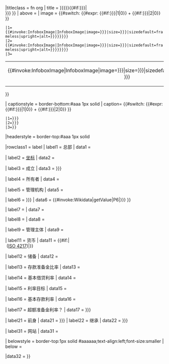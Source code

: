 {{Infobox
|bodyclass = vcard
|bodystyle = {{#if:{{{infobox_width|}}}|width:{{{infobox_width|23em}}}|}}

|titleclass = fn org
| title = {{{name|{{{bank_name|{{PAGENAMEBASE}}}}}}}}{{#if:{{{native_name|{{{bank_name_in_local|}}}}}}|<br />{{{native_name|{{{bank_name_in_local|}}}}}} }}
| above = {{{other_names|}}}
| image = {{#switch: {{#expr: {{#if:{{{logo|{{{image_1|}}}}}}|1|0}} + {{#if:{{{image|{{{image_2|}}}}}}|2|0}} }}
 |1={{#invoke:InfoboxImage|InfoboxImage|image={{{logo|{{{image_1|}}}}}}|size={{{logo_size|{{{image_width_1|}}}}}}|sizedefault=frameless|upright={{{logo_upright|1.1}}}|alt={{{logo_alt|{{{image_title_1|{{{logo_caption|}}}}}}}}}}}
 |2={{#invoke:InfoboxImage|InfoboxImage|image={{{image|{{{image_2|}}}}}}|size={{{image_size|{{{image_width_2|}}}}}}|sizedefault=frameless|upright={{{image_upright|1.1}}}|alt={{{alt|{{{image_title_2|{{{caption|}}}}}}}}}}}
 |3=<table><tr><td style="text-align:center; vertical-align:middle">{{#invoke:InfoboxImage|InfoboxImage|image={{{logo|{{{image_1|}}}}}}|size={{{logo_size|{{{image_width_1|}}}}}}|sizedefault=frameless|upright={{{logo_upright|.5}}}|alt={{{logo_alt|{{{image_title_1|{{{logo_caption|}}}}}}}}}}}<br />{{{logo_caption|{{{image_title_1|}}}}}}</td><td style="text-align:center; vertical-align:middle">{{#invoke:InfoboxImage|InfoboxImage|image={{{image|{{{image_2|}}}}}}|size={{{image_size|{{{image_width_2|}}}}}}|sizedefault=frameless|upright={{{image_upright|.7}}}|alt={{{alt|{{{image_title_2|{{{logo_caption|}}}}}}}}}}}<br />{{{caption|{{{image_title_2|}}}}}}</td></tr></table>
}}

| captionstyle = border-bottom:#aaa 1px solid
| caption= {{#switch: {{#expr: {{#if:{{{logo|{{{image_1|}}}}}}|1|0}} + {{#if:{{{image|{{{image_2|}}}}}}|2|0}} }}
 |1={{{logo_caption|{{{image_title_1|}}}}}}
 |2={{{caption|{{{image_title_2|}}}}}}
 |3=}}

|headerstyle = border-top:#aaa 1px solid

|rowclass1 = label
| label1 = 总部
|  data1 = {{{headquarters|}}}

| label2 = [[地理坐标系|坐标]]
|  data2 = {{{coordinates|}}}

| label3 = 成立
|  data3 = {{{established|{{{foundation|}}}}}}

| label4 = 所有者
|  data4 = {{{ownership|}}}

| label5 = 管理机构
|  data5 = {{{governance|}}}

| label6 = {{{executive_title|{{{leader_title|President}}}}}}
|  data6 = {{#invoke:Wikidata|getValue|P6|{{{executive|{{{president|FETCH_WIKIDATA}}}}}} }}

| label7 = {{{leader2_title}}}
|  data7 = {{{president2|}}}

| label8 = {{{leader3_title}}}
|  data8 = {{{president3|}}}

| label9 = 管理主体
|  data9 = {{{bank_of|}}}

| label11 = 货币
|  data11 = {{{currency|}}}{{#if:{{{currency_iso|}}}|<br />{{{currency_iso|}}}&nbsp;([[ISO 4217]])|}}

| label12 = 储备
|  data12 = {{{reserves|}}}

| label13 = 存款准备金比率
|  data13 = {{{reserve_requirements|}}}

| label14 = 基本借贷利率
|  data14 = {{{borrowing_rate|}}}

| label15 = 利率目标
|  data15 = {{{interest_rate_target|}}}

| label16 = 基本存款利率
|  data16 = {{{deposit_rate|}}}

| label17 = 超额准备金利率？
|  data17 = {{{IOER|{{{excess_reserves|}}}}}} 

| label21 = 前身
|  data21 = {{{predecessor|{{{preceded|}}}}}}
| label22 = 继承
|  data22 = {{{successor|{{{succeeded|}}}}}}

| label31 = 网站
|  data31 = {{{website|}}}

| belowstyle = border-top:1px solid #aaaaaa;text-align:left;font-size:smaller
| below = {{{footnotes|}}}

|data32 = {{{embed|}}}
}}<noinclude>

{{documentation}}
</noinclude>